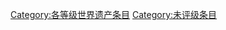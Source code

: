 {{cat more|WikiProject:世界遗产}}
{{Articles by Quality|topic=世界遗产|project=世界遗产|format=toc}}
{{emptycat}}

[[Category:各等级世界遗产条目|Category:各等级世界遗产条目]]
[[Category:未评级条目|Category:未评级条目]]